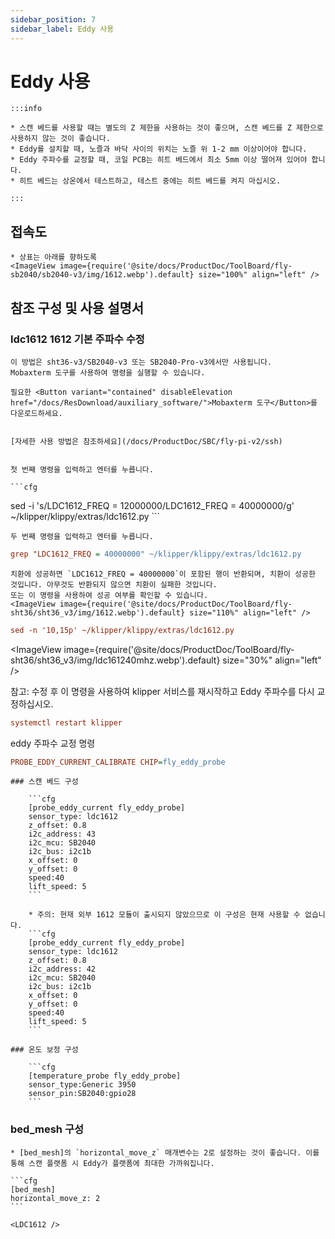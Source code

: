 ```yaml
---
sidebar_position: 7
sidebar_label: Eddy 사용
---
```



# Eddy 사용

    :::info

    * 스캔 베드를 사용할 때는 별도의 Z 제한을 사용하는 것이 좋으며, 스캔 베드를 Z 제한으로 사용하지 않는 것이 좋습니다.
    * Eddy를 설치할 때, 노즐과 바닥 사이의 위치는 노즐 위 1-2 mm 이상이어야 합니다.
    * Eddy 주파수를 교정할 때, 코일 PCB는 히트 베드에서 최소 5mm 이상 떨어져 있어야 합니다.
    * 히트 베드는 상온에서 테스트하고, 테스트 중에는 히트 베드를 켜지 마십시오.

    :::

## 접속도

    * 상표는 아래를 향하도록
    <ImageView image={require('@site/docs/ProductDoc/ToolBoard/fly-sb2040/sb2040-v3/img/1612.webp').default} size="100%" align="left" />


## 참조 구성 및 사용 설명서

### ldc1612 1612 기본 주파수 수정
    이 방법은 sht36-v3/SB2040-v3 또는 SB2040-Pro-v3에서만 사용됩니다.
    Mobaxterm 도구를 사용하여 명령을 실행할 수 있습니다.

    필요한 <Button variant="contained" disableElevation href="/docs/ResDownload/auxiliary_software/">Mobaxterm 도구</Button>를 다운로드하세요.

    
    [자세한 사용 방법은 참조하세요](/docs/ProductDoc/SBC/fly-pi-v2/ssh)


    첫 번째 명령을 입력하고 엔터를 누릅니다.

    ```cfg
sed -i 's/LDC1612_FREQ = 12000000/LDC1612_FREQ = 40000000/g' ~/klipper/klippy/extras/ldc1612.py
    ```

    두 번째 명령을 입력하고 엔터를 누릅니다.
  ```cfg
grep "LDC1612_FREQ = 40000000" ~/klipper/klippy/extras/ldc1612.py
  ```
    치환에 성공하면 `LDC1612_FREQ = 40000000`이 포함된 행이 반환되며, 치환이 성공한 것입니다. 아무것도 반환되지 않으면 치환이 실패한 것입니다.
    또는 이 명령을 사용하여 성공 여부를 확인할 수 있습니다.
    <ImageView image={require('@site/docs/ProductDoc/ToolBoard/fly-sht36/sht36_v3/img/1612.webp').default} size="110%" align="left" />
```cfg
sed -n '10,15p' ~/klipper/klippy/extras/ldc1612.py
```
   <ImageView image={require('@site/docs/ProductDoc/ToolBoard/fly-sht36/sht36_v3/img/ldc161240mhz.webp').default} size="30%" align="left" />

   참고: 수정 후 이 명령을 사용하여 klipper 서비스를 재시작하고 Eddy 주파수를 다시 교정하십시오.
   ```cfg
   systemctl restart klipper
   ```
   eddy 주파수 교정 명령
   ```cfg
   PROBE_EDDY_CURRENT_CALIBRATE CHIP=fly_eddy_probe
   ```

    ### 스캔 베드 구성

        ```cfg
        [probe_eddy_current fly_eddy_probe]
        sensor_type: ldc1612
        z_offset: 0.8
        i2c_address: 43
        i2c_mcu: SB2040
        i2c_bus: i2c1b
        x_offset: 0
        y_offset: 0
        speed:40
        lift_speed: 5
        ```

        * 주의: 현재 외부 1612 모듈이 출시되지 않았으므로 이 구성은 현재 사용할 수 없습니다.
        ```cfg
        [probe_eddy_current fly_eddy_probe]
        sensor_type: ldc1612
        z_offset: 0.8
        i2c_address: 42
        i2c_mcu: SB2040
        i2c_bus: i2c1b
        x_offset: 0
        y_offset: 0
        speed:40
        lift_speed: 5
        ```

    ### 온도 보정 구성

        ```cfg
        [temperature_probe fly_eddy_probe]
        sensor_type:Generic 3950
        sensor_pin:SB2040:gpio28
        ```

### bed_mesh 구성

    * [bed_mesh]의 `horizontal_move_z` 매개변수는 2로 설정하는 것이 좋습니다. 이를 통해 스캔 플랫폼 시 Eddy가 플랫폼에 최대한 가까워집니다.

    ```cfg
    [bed_mesh]
    horizontal_move_z: 2
    ```

    <LDC1612 />